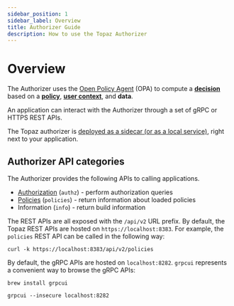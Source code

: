 ```yaml
---
sidebar_position: 1
sidebar_label: Overview
title: Authorizer Guide
description: How to use the Topaz Authorizer
---
```


# Overview

The Authorizer uses the
[Open Policy Agent](https://www.openpolicyagent.org) (OPA) to
compute a [**decision**](/docs/policies/index.mdx#decision) based on a [**policy**](/docs/policies/index.mdx),
[**user context**](/docs/policies/index.mdx#user-context), and **data**.

An application can interact with the Authorizer through a set of gRPC or HTTPS REST APIs.

The Topaz authorizer is [deployed as a sidecar (or as a local service)](/docs/deployment/index.mdx), right next to your application.

## Authorizer API categories

The Authorizer provides the following APIs to calling applications.

- [Authorization](/docs/authorizer-guide/authz) (`authz`) - perform authorization queries
- [Policies](/docs/authorizer-guide/policies) (`policies`) - return information about loaded policies
- Information (`info`) - return build information

The REST APIs are all exposed with the `/api/v2` URL prefix. By default, the Topaz REST APIs are hosted on `https://localhost:8383`. For example, the `policies` REST API can be called in the following way:

```shell
curl -k https://localhost:8383/api/v2/policies
```

By default, the gRPC APIs are hosted on `localhost:8282`. `grpcui` represents a convenient way to browse the gRPC APIs:

```shell
brew install grpcui

grpcui --insecure localhost:8282
```
